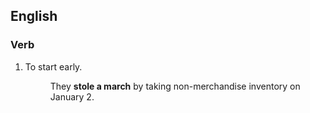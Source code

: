 ==English==

===Verb===
{{head|en|verb|head=[[steal]] [[a]] [[march]]}}

# {{context|intransitive|idiomatic}} To start early.
#: They '''stole a march''' by taking non-merchandise inventory on January 2.
